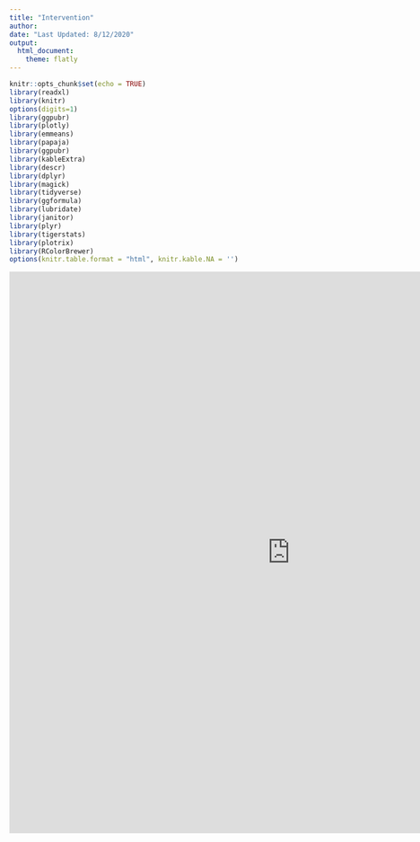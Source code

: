 ```yaml
---
title: "Intervention"
author: 
date: "Last Updated: 8/12/2020"
output: 
  html_document:
    theme: flatly
---
```

```r

knitr::opts_chunk$set(echo = TRUE)
library(readxl)
library(knitr)
options(digits=1)
library(ggpubr)
library(plotly)
library(emmeans)
library(papaja)
library(ggpubr)
library(kableExtra)
library(descr)
library(dplyr)
library(magick)
library(tidyverse)
library(ggformula)
library(lubridate)
library(janitor)
library(plyr)
library(tigerstats)
library(plotrix)
library(RColorBrewer)
options(knitr.table.format = "html", knitr.kable.NA = '') 


```



<iframe src ="https://dat-snaplab.shinyapps.io/shinypassword/" style="border: none; width: 1000px; height: 1000px;"/>
</iframe>

